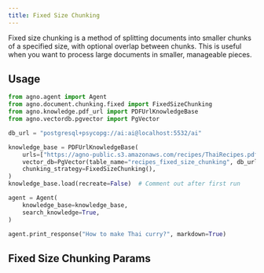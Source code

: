 ```yaml
---
title: Fixed Size Chunking
---
```


Fixed size chunking is a method of splitting documents into smaller chunks of a specified size, with optional overlap between chunks. This is useful when you want to process large documents in smaller, manageable pieces.

## Usage

```python
from agno.agent import Agent
from agno.document.chunking.fixed import FixedSizeChunking
from agno.knowledge.pdf_url import PDFUrlKnowledgeBase
from agno.vectordb.pgvector import PgVector

db_url = "postgresql+psycopg://ai:ai@localhost:5532/ai"

knowledge_base = PDFUrlKnowledgeBase(
    urls=["https://agno-public.s3.amazonaws.com/recipes/ThaiRecipes.pdf"],
    vector_db=PgVector(table_name="recipes_fixed_size_chunking", db_url=db_url),
    chunking_strategy=FixedSizeChunking(),
)
knowledge_base.load(recreate=False)  # Comment out after first run

agent = Agent(
    knowledge_base=knowledge_base,
    search_knowledge=True,
)

agent.print_response("How to make Thai curry?", markdown=True)
```

## Fixed Size Chunking Params

<Snippet file="chunking-fixed-size.mdx" />
